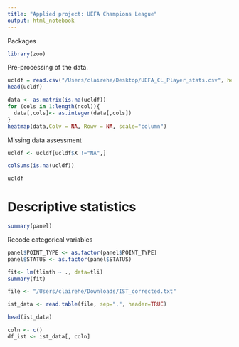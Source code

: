 ```yaml
---
title: "Applied project: UEFA Champions League"
output: html_notebook
---
```

Packages 

```r
library(zoo)
```
Pre-processing of the data. 

```r
ucldf = read.csv("/Users/clairehe/Desktop/UEFA_CL_Player_stats.csv", header=T)
head(ucldf)

data <- as.matrix(is.na(ucldf))
for (cols in 1:length(ncol)){
  data[,cols]<- as.integer(data[,cols])
}
heatmap(data,Colv = NA, Rowv = NA, scale="column")
```

Missing data assessment
```r
ucldf <- ucldf[ucldf$X !="NA",]
```

```r
colSums(is.na(ucldf))
```

```r
ucldf
```

# Descriptive statistics

```r
summary(panel)
```

Recode categorical variables 

```r
panel$POINT_TYPE <- as.factor(panel$POINT_TYPE)
panel$STATUS <- as.factor(panel$STATUS)
```


```r
fit<- lm(tlimth ~ ., data=tli)
summary(fit)
```





```r
file <- "/Users/clairehe/Downloads/IST_corrected.txt"

ist_data <- read.table(file, sep=",", header=TRUE)
```

```r
head(ist_data)
```
```r
coln <- c()
df_ist <- ist_data[, coln]

```





